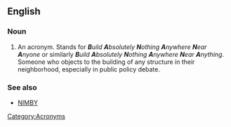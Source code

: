 ==English==

===Noun===

#An acronym. Stands for '' '''B'''uild '''A'''bsolutely '''N'''othing '''A'''nywhere '''N'''ear '''A'''nyone '' or similarly '' '''B'''uild '''A'''bsolutely '''N'''othing '''A'''nywhere '''N'''ear '''A'''nything ''. Someone who objects to the building of any structure in their neighborhood, especially in public policy debate.

===See also===
*[[NIMBY]]

[[Category:Acronyms]]